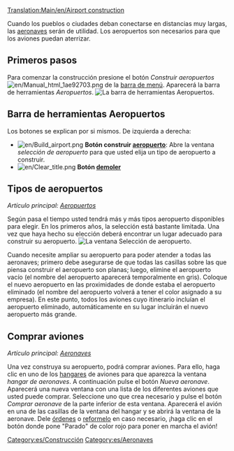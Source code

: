 [[Translation:Main/en/Airport construction]]{{es/Tabla de contenido}}

Cuando los pueblos o ciudades deban conectarse en distancias muy largas, las [[Main/es/Aeronaves|aeronaves]] serán de utilidad. Los aeropuertos son necesarios para que los aviones puedan aterrizar.

==Primeros pasos==
Para comenzar la construcción presione el botón ''Construir aeropuertos'' [[File:en/Manual html 1ae92703.png]] de la [[Main/en/Interfaz del juego/Es#La barra de menú|barra de menú]]. Aparecerá la barra de herramientas ''Aeropuertos''.
[[File:es/Airport construction.png|frame|none|La barra de herramientas ''Aeropuertos''.]]

==Barra de herramientas Aeropuertos==
Los botones se explican por si mismos. De izquierda a derecha:

* [[File:en/Build airport.png]] '''Botón construir [[Main/es/Aeropuertos|aeropuerto]]''': Abre la ventana ''selección de aeropuerto'' para que usted elija un tipo de aeropuerto a construir.
* [[File:en/Clear title.png]] '''Botón [[Main/es/Paisaje|demoler]]'''

==Tipos de aeropuertos==
''Artículo principal: [[Main/es/Aeropuertos|Aeropuertos]]''

Según pasa el tiempo usted tendrá más y más tipos aeropuerto disponibles para elegir. En los primeros años, la selección está bastante limitada. Una vez que haya hecho su elección deberá encontrar un lugar adecuado para construir su aeropuerto.
[[File:es/Airport-selection1.png|none|frame|La ventana ''Selección de aeropuerto''.]]

Cuando necesite ampliar su aeropuerto para poder atender a todas las aeronaves; primero debe asegurarse de que todas las casillas sobre las que piensa construir el aeropuerto son planas; luego, elimine el aeropuerto vacío (el nombre del aeropuerto aparecerá temporalmente en gris). Coloque el nuevo aeropuerto en las proximidades de donde estaba el aeropuerto eliminado (el nombre del aeropuerto volverá a tener el color asignado a su empresa). En este punto, todos los aviones cuyo itinerario incluían el aeropuerto eliminado, automáticamente en su lugar incluirán el nuevo aeropuerto más grande.

==Comprar aviones==
''Artículo principal: [[Main/es/Aeronaves|Aeronaves]]''

Una vez construya su aeropuerto, podrá comprar aviones. Para ello, haga clic en uno de los [[Main/es/Depósitos|hangares]] de aviones para que aparezca la ventana ''hangar de aeronaves''. A continuación pulse el botón ''Nueva aeronave''. Aparecerá una nueva ventana con una lista de los diferentes aviones que usted puede comprar. Seleccione uno que crea necesario y pulse el botón ''Comprar aeronave'' de la parte inferior de esta ventana. Aparecerá el avión en una de las casillas de la ventana del hangar y se abrirá la ventana de la aeronave. Dele [[Main/es/Órdenes|órdenes]] o [[Main/es/Reformar vehículos|reformelo]] en caso necesario, ¡haga clic en el botón donde pone "Parado" de color rojo para poner en marcha el avión!

[[Category:es/Construcción]]
[[Category:es/Aeronaves]]